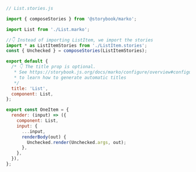 ```js
// List.stories.js

import { composeStories } from '@storybook/marko';

import List from './List.marko';

//👇 Instead of importing ListItem, we import the stories
import * as ListItemStories from './ListItem.stories';
const { Unchecked } = composeStories(ListItemStories);

export default {
  /* 👇 The title prop is optional.
   * See https://storybook.js.org/docs/marko/configure/overview#configure-story-loading
   * to learn how to generate automatic titles
   */
  title: 'List',
  component: List,
};

export const OneItem = {
  render: (input) => ({
    component: List,
    input: {
      ...input,
      renderBody(out) {
        Unchecked.render(Unchecked.args, out);
      },
    },
  }),
};
```
